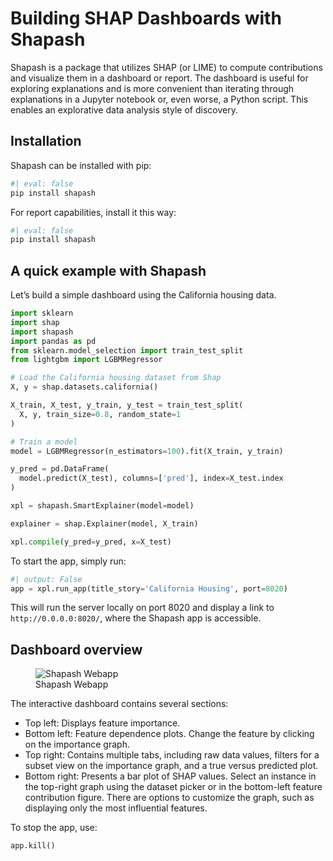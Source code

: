 # Building SHAP Dashboards with Shapash

Shapash is a package that utilizes SHAP (or LIME) to compute contributions and visualize them in a dashboard or report.
The dashboard is useful for exploring explanations and is more convenient than iterating through explanations in a Jupyter notebook or, even worse, a Python script.
This enables an explorative data analysis style of discovery.

## Installation

Shapash can be installed with pip:

```python
#| eval: false
pip install shapash
```

For report capabilities, install it this way:

```python
#| eval: false
pip install shapash
```

## A quick example with Shapash

Let's build a simple dashboard using the California housing data.

```python
import sklearn
import shap
import shapash
import pandas as pd
from sklearn.model_selection import train_test_split
from lightgbm import LGBMRegressor

# Load the California housing dataset from Shap
X, y = shap.datasets.california()

X_train, X_test, y_train, y_test = train_test_split(
  X, y, train_size=0.8, random_state=1
)

# Train a model
model = LGBMRegressor(n_estimators=100).fit(X_train, y_train)

y_pred = pd.DataFrame(
  model.predict(X_test), columns=['pred'], index=X_test.index
)

xpl = shapash.SmartExplainer(model=model)

explainer = shap.Explainer(model, X_train)

xpl.compile(y_pred=y_pred, x=X_test)

```

To start the app, simply run:

```python
#| output: False
app = xpl.run_app(title_story='California Housing', port=8020)
```

This will run the server locally on port 8020 and display a link to `http://0.0.0.0:8020/`, where the Shapash app is accessible.

## Dashboard overview

![Shapash Webapp](images/shapash.jpg)

The interactive dashboard contains several sections:

- Top left: Displays feature importance.
- Bottom left: Feature dependence plots. Change the feature by clicking on the importance graph.
- Top right: Contains multiple tabs, including raw data values, filters for a subset view on the importance graph, and a true versus predicted plot.
- Bottom right: Presents a bar plot of SHAP values. Select an instance in the top-right graph using the dataset picker or in the bottom-left feature contribution figure. There are options to customize the graph, such as displaying only the most influential features.

To stop the app, use:

```python
app.kill()
```
